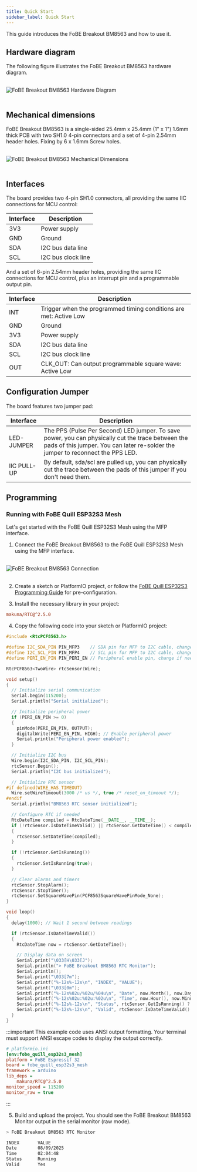 ```yaml
---
title: Quick Start
sidebar_label: Quick Start
---
```


This guide introduces the FoBE Breakout BM8563 and how to use it.

## Hardware diagram

The following figure illustrates the FoBE Breakout BM8563 hardware diagram.

<br/>
<div style={{ textAlign: 'center' }}>
  <img src="/img/products/f2204-r1a.digram.png" alt="FoBE Breakout BM8563 Hardware Diagram" style={{ width: '80%', height: 'auto' }} />
</div>
<br/>

## Mechanical dimensions

FoBE Breakout BM8563 is a single-sided 25.4mm x 25.4mm (1" x 1") 1.6mm thick PCB with two SH1.0 4-pin connectors and a set of 4-pin 2.54mm header holes. Fixing by 6 x 1.6mm Screw holes.

<br/>
<div style={{ textAlign: 'center' }}>
  <img src="/img/products/f2204-r1a.dimensions.png" alt="FoBE Breakout BM8563 Mechanical Dimensions" style={{ width: '80%', height: 'auto' }} />
</div>
<br/>

## Interfaces

The board provides two 4-pin SH1.0 connectors, all providing the same IIC connections for MCU control:

  |Interface                           |Description |
  |-------------------------------|---------|
  |3V3 |Power supply       |
  |GND  |Ground       |
  |SDA |I2C bus data line       |
  |SCL |I2C bus clock line       |

And a set of 6-pin 2.54mm header holes, providing the same IIC connections for MCU control, plus an interrupt pin and a programmable output pin.

  |Interface                           |Description |
  |-------------------------------|---------|
  |INT  |Trigger when the programmed timing conditions are met: Active Low      |
  |GND  |Ground       |
  |3V3 |Power supply       |
  |SDA |I2C bus data line       |
  |SCL |I2C bus clock line       |
  |OUT  |CLK_OUT: Can output programmable square wave: Active Low       |

## Configuration Jumper

The board features two jumper pad:

|Interface                           |Description |
|-------------------------------|---------|
|LED-JUMPER |The PPS (Pulse Per Second) LED jumper. To save power, you can physically cut the trace between the pads of this jumper. You can later re-solder the jumper to reconnect the PPS LED. |
|IIC PULL-UP |By default, sda/scl are pulled up, you can physically cut the trace between the pads of this jumper if you don't need them.|

## Programming

### Running with FoBE Quill ESP32S3 Mesh

Let's get started with the FoBE Quill ESP32S3 Mesh using the MFP interface.

1. Connect the FoBE Breakout BM8563 to the FoBE Quill ESP32S3 Mesh using the MFP interface.
<br/>
<div style={{ textAlign: 'center' }}>
  <img src="/img/products/f2204-r1a.connection.png" alt="FoBE Breakout BM8563 Connection" style={{ width: '80%', height: 'auto' }} />
</div>
<br/>

2. Create a sketch or PlatformIO project, or follow the [FoBE Quill ESP32S3 Programming Guide](/product/f1102/programming) for pre-configuration.

3. Install the necessary library in your project:
```ini
makuna/RTC@^2.5.0
```

4. Copy the following code into your sketch or PlatformIO project:
```cpp
#include <RtcPCF8563.h>

#define I2C_SDA_PIN PIN_MFP3    // SDA pin for MFP to I2C cable, change if needed
#define I2C_SCL_PIN PIN_MFP4    // SCL pin for MFP to I2C cable, change if needed
#define PERI_EN_PIN PIN_PERI_EN // Peripheral enable pin, change if needed

RtcPCF8563<TwoWire> rtcSensor(Wire);

void setup()
{
  // Initialize serial communication
  Serial.begin(115200);
  Serial.println("Serial initialized");

  // Initialize peripheral power
  if (PERI_EN_PIN >= 0)
  {
    pinMode(PERI_EN_PIN, OUTPUT);
    digitalWrite(PERI_EN_PIN, HIGH); // Enable peripheral power
    Serial.println("Peripheral power enabled");
  }

  // Initialize I2C bus
  Wire.begin(I2C_SDA_PIN, I2C_SCL_PIN);
  rtcSensor.Begin();
  Serial.println("I2C bus initialized");

  // Initialize RTC sensor
#if defined(WIRE_HAS_TIMEOUT)
  Wire.setWireTimeout(3000 /* us */, true /* reset_on_timeout */);
#endif
  Serial.println("BM8563 RTC sensor initialized");

  // Configure RTC if needed
  RtcDateTime compiled = RtcDateTime(__DATE__, __TIME__);
  if (!rtcSensor.IsDateTimeValid() || rtcSensor.GetDateTime() < compiled)
  {
    rtcSensor.SetDateTime(compiled);
  }

  if (!rtcSensor.GetIsRunning())
  {
    rtcSensor.SetIsRunning(true);
  }

  // Clear alarms and timers
  rtcSensor.StopAlarm();
  rtcSensor.StopTimer();
  rtcSensor.SetSquareWavePin(PCF8563SquareWavePinMode_None);
}

void loop()
{
  delay(1000); // Wait 1 second between readings

  if (rtcSensor.IsDateTimeValid())
  {
    RtcDateTime now = rtcSensor.GetDateTime();

    // Display data on screen
    Serial.print("\033[H\033[J");
    Serial.println("> FoBE Breakout BM8563 RTC Monitor");
    Serial.println();
    Serial.print("\033[7m");
    Serial.printf("%-12s%-12s\n", "INDEX", "VALUE");
    Serial.print("\033[0m");
    Serial.printf("%-12s%02u/%02u/%04u\n", "Date", now.Month(), now.Day(), now.Year());
    Serial.printf("%-12s%02u:%02u:%02u\n", "Time", now.Hour(), now.Minute(), now.Second());
    Serial.printf("%-12s%-12s\n", "Status", rtcSensor.GetIsRunning() ? "Running" : "Stopped");
    Serial.printf("%-12s%-12s\n", "Valid", rtcSensor.IsDateTimeValid() ? "Yes" : "No");
  }
}
```

:::important
This example code uses ANSI output formatting. Your terminal must support ANSI escape codes to display the output correctly.

```ini
# platformio.ini
[env:fobe_quill_esp32s3_mesh]
platform = FoBE Espressif 32
board = fobe_quill_esp32s3_mesh
framework = arduino
lib_deps = 
	makuna/RTC@^2.5.0
monitor_speed = 115200
monitor_raw = true
```
:::

5. Build and upload the project. You should see the FoBE Breakout BM8563 Monitor output in the serial monitor (raw mode).

```bash
> FoBE Breakout BM8563 RTC Monitor

INDEX       VALUE       
Date        08/09/2025
Time        02:04:48
Status      Running     
Valid       Yes         
```